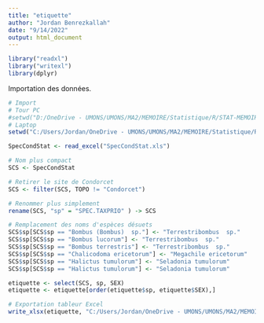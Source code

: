 ```yaml
---
title: "etiquette"
author: "Jordan Benrezkallah"
date: "9/14/2022"
output: html_document
---
```


```r
library("readxl") 
library("writexl")
library(dplyr)
```

Importation des données.
```r
# Import
# Tour PC
#setwd("D:/OneDrive - UMONS/UMONS/MA2/MEMOIRE/Statistique/R/STAT-MEMOIRE/RAW")
# Laptop
setwd("C:/Users/Jordan/OneDrive - UMONS/UMONS/MA2/MEMOIRE/Statistique/R/STAT-MEMOIRE/RAW")

SpecCondStat <- read_excel("SpecCondStat.xls")
```

```r
# Nom plus compact
SCS <- SpecCondStat

# Retirer le site de Condorcet
SCS <- filter(SCS, TOPO != "Condorcet")

# Renommer plus simplement
rename(SCS, "sp" = "SPEC.TAXPRIO" ) -> SCS

# Remplacement des noms d'espèces désuets
SCS$sp[SCS$sp == "Bombus (Bombus)  sp."] <- "Terrestribombus  sp."
SCS$sp[SCS$sp == "Bombus lucorum"] <- "Terrestribombus  sp."
SCS$sp[SCS$sp == "Bombus terrestris"] <- "Terrestribombus  sp."
SCS$sp[SCS$sp == "Chalicodoma ericetorum"] <- "Megachile ericetorum"
SCS$sp[SCS$sp == "Halictus tumulorum"] <- "Seladonia tumulorum"
SCS$sp[SCS$sp == "Halictus tumulorum"] <- "Seladonia tumulorum"
```

```r
etiquette <- select(SCS, sp, SEX)
etiquette <- etiquette[order(etiquette$sp, etiquette$SEX),]
```

```r
# Exportation tableur Excel
write_xlsx(etiquette, "C:/Users/Jordan/OneDrive - UMONS/UMONS/MA2/MEMOIRE/Etiquette/Etiquette_memoire_identification.xlsx")
```

